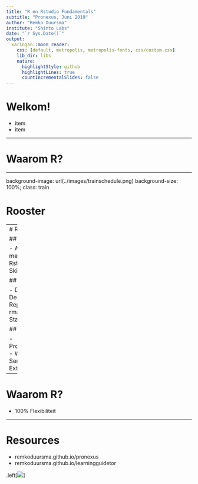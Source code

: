 ```yaml
---
title: "R en Rstudio Fundamentals"
subtitle: "Pronexus, Juni 2019"
author: "Remko Duursma"
institute: "Shinto Labs"
date: "`r Sys.Date()`"
output:
  xaringan::moon_reader:
    css: [default, metropolis, metropolis-fonts, css/custom.css]
    lib_dir: libs
    nature:
      highlightStyle: github
      highlightLines: true
      countIncrementalSlides: false
---
```


# Welkom!

- item
- item




---

# Waarom R?

---

background-image: url(../images/trainschedule.png)
background-size: 100%;
class: train


# Rooster


---
# Rooster

## Dag 1

-  Aan de slag met R en Rstudio
-  Data Skills - Deel 1

## Dag 2

-  Data Skills - Deel 2
-  Reporting: rmarkdown
-  Statistics

## Dag 3

-  Programmeren
-  Web Services
-  Extras

---

# Waarom R?

- 100% Flexibiliteit



---

# Resources

- remkoduursma.github.io/pronexus
- remkoduursma.github.io/learningguidetor

.left[![](../images/caution.png)]




